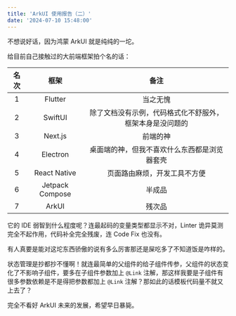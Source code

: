 ```yaml
---
title: 'ArkUI 使用报告（二）'
date: '2024-07-10 15:48:00'
---
```


不想说好话，因为鸿蒙 ArkUI 就是纯纯的一坨。

给目前自己接触过的大前端框架拍个名的话：

| 名次 |      框架       |                           备注                           |
| :--: | :-------------: | :------------------------------------------------------: |
|  1   |     Flutter     |                         当之无愧                         |
|  2   |     SwiftUI     | 除了文档没有示例，代码格式化不舒服外，框架本身是没问题的 |
|  3   |     Next.js     |                         前端的神                         |
|  4   |    Electron     |       桌面端的神，但我不喜欢什么东西都是浏览器套壳       |
|  5   |  React Native   |               页面路由麻烦，开发工具不方便               |
|  6   | Jetpack Compose |                          半成品                          |
|  7   |      ArkUI      |                          残次品                          |

它的 IDE 弱智到什么程度呢？连最起码的变量类型都显示不对，Linter 诡异莫测完全不起作用，代码补全完全残废，连 Code Fix 也没有。

有人真要是能对这坨东西骄傲的说有多么厉害那还是屎吃多了不知道饭是咋样的。

状态管理是抄都抄不懂啊！就连最简单的父组件的给子组件传参，父组件的状态变化了不影响子组件，要多在子组件参数加上 `@Link` 注解，那这样我要是子组件有很多参数依赖是不是得把参数都加上 `@Link` 注解？那如此的话模板代码量不就又上去了？

完全不看好 ArkUI 未来的发展，希望早日暴毙。
